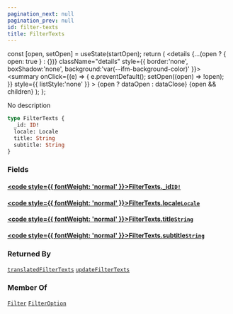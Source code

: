 ```yaml
---
pagination_next: null
pagination_prev: null
id: filter-texts
title: FilterTexts
---
```









  const [open, setOpen] = useState(startOpen);
  return (
    <details {...(open ? { open: true } : {})} className="details" style={{ border:'none', boxShadow:'none', background:'var(--ifm-background-color)' }}>
      <summary
        onClick={(e) => {
          e.preventDefault();
          setOpen((open) => !open);
        }}
        style={{ listStyle:'none' }}
      >
      {open ? dataOpen : dataClose}
      </summary>
      {open && children}
    </details>
  );
};








No description


```graphql
type FilterTexts {
  _id: ID!
  locale: Locale
  title: String
  subtitle: String
}
```




### Fields

#### [<code style={{ fontWeight: 'normal' }}>FilterTexts.<b>_id</b></code>](#)<Bullet />[`ID!`](/schema/types/scalars/id.mdx) <Badge class="badge badge--secondary" text="non-null"/> <Badge class="badge badge--secondary" text="scalar"/> 



#### [<code style={{ fontWeight: 'normal' }}>FilterTexts.<b>locale</b></code>](#)<Bullet />[`Locale`](/schema/types/scalars/locale.mdx) <Badge class="badge badge--secondary" text="scalar"/> 



#### [<code style={{ fontWeight: 'normal' }}>FilterTexts.<b>title</b></code>](#)<Bullet />[`String`](/schema/types/scalars/string.mdx) <Badge class="badge badge--secondary" text="scalar"/> 



#### [<code style={{ fontWeight: 'normal' }}>FilterTexts.<b>subtitle</b></code>](#)<Bullet />[`String`](/schema/types/scalars/string.mdx) <Badge class="badge badge--secondary" text="scalar"/> 







### Returned By

[`translatedFilterTexts`](/schema/operations/queries/translated-filter-texts.mdx)  <Badge class="badge badge--secondary" text="query"/><Bullet />[`updateFilterTexts`](/schema/operations/mutations/update-filter-texts.mdx)  <Badge class="badge badge--secondary" text="mutation"/>

### Member Of

[`Filter`](/schema/types/objects/filter.mdx)  <Badge class="badge badge--secondary" text="object"/><Bullet />[`FilterOption`](/schema/types/objects/filter-option.mdx)  <Badge class="badge badge--secondary" text="object"/>

